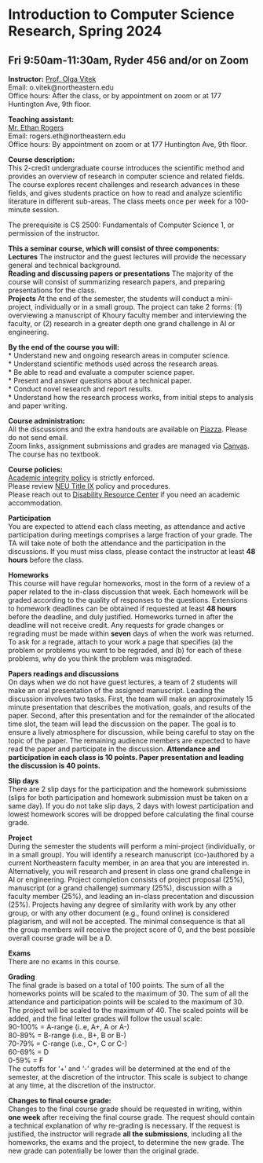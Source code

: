 <h1>Introduction to Computer Science Research, Spring 2024 </h1>
<h2>Fri 9:50am-11:30am, Ryder 456 and/or on Zoom</h2>

<p><strong>Instructor:</strong> [Prof. Olga Vitek](http://olga-vitek-lab.ccis.northeastern.edu/)</br>
Email: o.vitek@northeastern.edu</br>
Office hours: After the class, or by appointment on zoom or at 177 Huntington Ave, 9th floor.</p>

<p><strong>Teaching assistant:</strong></br>
[Mr. Ethan Rogers](https://www.khoury.northeastern.edu/people/ethan-rogers/)</br> 
Email: rogers.eth@northeastern.edu</br>
Office hours: By appointment on zoom or at 177 Huntington Ave, 9th floor.

<p><strong>Course description:</strong></br>
This 2-credit undergraduate course introduces the scientific method and provides an overview of research in computer science and related fields. The course explores recent challenges and research advances in these fields, and gives students practice on how to read and analyze scientific literature in different sub-areas. The class meets once per week for a 100-minute session. 

The prerequisite is CS 2500: Fundamentals of Computer Science 1, or permission of the instructor.

<p><strong>This a seminar course, which will consist of three components:</strong></br>
**Lectures** The instructor and the guest lectures will provide the necessary general and technical background.</br>
**Reading and discussing papers or presentations** The majority of the course will consist of summarizing research papers, and preparing presentations for the class.</br> 
**Projects** At the end of the semester, the students will conduct a mini-project, individually or in a small group. The project can take 2 forms: (1) overviewing a manuscript of  Khoury faculty member and interviewing the faculty, or (2) research in a greater depth one grand challenge in AI or engineering.</br>

<p><strong>By the end of the course you will:</strong></br>
* Understand new and ongoing research areas in computer science.</br>
* Understand scientific methods used across the research areas.</br>
* Be able to read and evaluate a computer science paper.</br>
* Present and answer questions about a technical paper.</br>
* Conduct novel research and report results.</br>
* Understand how the research process works, from initial steps to analysis and paper writing.</br>

<p><strong>Course administration:</strong></br> All the discussions and the extra handouts are available on [Piazza](https://piazza.com/northeastern/spring2024/cs3950). Please do not send email.</br> 
Zoom links, assignment submissions and grades are managed via [Canvas](https://canvas.northeastern.edu/).</br> 
The course has no textbook.</br>

<p><strong>Course policies:</strong></br> 
[Academic integrity policy](https://osccr.sites.northeastern.edu/academic-integrity-policy/) is strictly enforced.</br> 
Please review [NEU Title IX](https://www.northeastern.edu/ouec/title-ix-policy-2/) policy and procedures.</br>
Please reach out to [Disability Resource Center](https://drc.sites.northeastern.edu/) if you need an academic accommodation.

<p><strong>Participation</strong></br>
You are expected to attend each class meeting, as attendance and active participation during meetings comprises a large fraction of your grade.  The TA will take note of both the attendance and the participation in the discussions. If you must miss class, please contact the instructor  at least **48 hours** before the class.

<p><strong>Homeworks</strong></br>
This course will have regular homeworks, most in the form of a review of a paper related to the in-class discussion that week.
Each homework will be graded according to the quality of responses to the questions.
Extensions to homework deadlines can be obtained if requested at least **48 hours** before the deadline, and duly justified. Homeworks turned in after the deadline will not receive credit.
Any requests for grade changes or regrading must be made within **seven** days of when the work was returned. To ask for a regrade, attach to your work a page that specifies (a) the problem or problems you want to be regraded, and (b) for each of these problems, why do you think the problem was misgraded.

<p><strong>Papers readings and discussions</strong></br>
On days when we do not have guest lectures, a team of 2 students will make an oral presentation of the assigned manuscript. Leading the discussion involves two tasks. First, the team will make an approximately 15 minute presentation that describes the motivation, goals, and results of the paper. Second, after this presentation and for the remainder of the allocated time slot, the team will lead the discussion on the paper. The goal is to ensure a lively atmosphere for discussion, while being careful to stay on the topic of the paper. The remaining audience members are expected to have read the paper and participate in the discussion. **Attendance and participation in each class is 10 points. Paper presentation and leading the discussion is 40 points.**

<p><strong>Slip days</strong></br>
There are 2 slip days for the participation and the homework submissions (slips for both participation and homework submission must be taken on a same day).  If you do not take slip days, 2 days with lowest participation and lowest homework scores will be dropped before calculating the final course grade.

<p><strong>Project</strong></br>
During the semester the students will perform a mini-project (individually, or in a small group).
You will identify a research manuscript (co-)authored by a current Northeastern faculty member, in an area that you are interested in.
Alternatively, you will research and present in class one grand challenge in AI or engineering. 
Project completion consists of project proposal (25%), manuscript (or a grand challenge) summary (25%), discussion with a faculty member (25%), and leading an in-class precentation and discussion (25%).
Projects having any degree of similarity with work by any other group, or with any other document (e.g., found online) is considered plagiarism, and will not be accepted. The minimal consequence is that all the group members will receive the project score of 0, and the best possible overall course grade will be a D.

<p><strong>Exams</strong></br>
There are no exams in this course.

<p><strong>Grading</strong></br>
The final grade is based on a total of 100 points. The sum of all the homeworks points will be scaled to the maximum of 30. The sum of all the attendance and participation points will be scaled to the maximum of 30. The project will be scaled to the maximum of 40. The scaled points will be added, and the final letter grades will follow the usual scale:</br>
90-100\% = A-range (i..e, A+, A or A-) </br>
80-89\% = B-range (i.e., B+, B or B-) </br>
70-79\% = C-range (i.e., C+, C or C-) </br>
60-69\% = D </br>
0-59\% = F </br>
The cutoffs for '+' and '-' grades will be determined at the end of the semester, at the discretion of the intructor. This scale is subject to change at any time, at the discretion of the instructor.

<p><strong>Changes to final course grade:</strong></br> 
Changes to the final course grade should be requested in writing, within **one week** after receiving the final course grade. The request should contain a technical explanation of why re-grading is necessary. If the request is justified, the instructor will regrade **all the submissions**, including all the homeworks, the exams and the project, to determine the new grade. The new grade can potentially be lower than the original grade.

